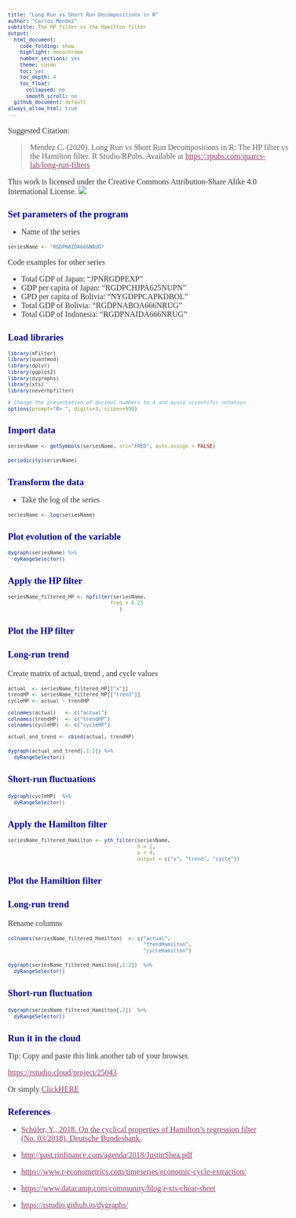 ```yaml
---
title: "Long Run vs Short Run Decompositions in R"
author: "Carlos Mendez"
subtitle: The HP filter vs the Hamilton filter
output:
  html_document:
    code_folding: show
    highlight: monochrome
    number_sections: yes
    theme: cosmo
    toc: yes
    toc_depth: 4
    toc_float:
      collapsed: no
      smooth_scroll: no
  github_document: default
always_allow_html: true
---
```


<style>
h1.title {font-size: 18pt; color: DarkBlue;} 
body, h1, h2, h3, h4 {font-family: "Palatino", serif;}
body {font-size: 12pt;}
/* Headers */
h1,h2,h3,h4,h5,h6{font-size: 14pt; color: #00008B;}
body {color: #333333;}
a, a:hover {color: #8B3A62;}
pre {font-size: 12px;}
</style>


Suggested Citation: 

> Mendez C. (2020). Long Run vs Short Run Decompositions in R: The HP filter vs the Hamilton filter. R Studio/RPubs. Available at <https://rpubs.com/quarcs-lab/long-run-filters>

This work is licensed under the Creative Commons Attribution-Share Alike 4.0 International License. 
![](License.png)




# Set parameters of the program

- Name of the series

```r
seriesName <- "RGDPNAIDA666NRUG"
```

Code examples for other series

- Total GDP of Japan: "JPNRGDPEXP"
- GDP per capita of Japan: "RGDPCHJPA625NUPN"
- GPD per capita of Bolivia:  "NYGDPPCAPKDBOL"
- Total GDP of Bolivia: "RGDPNABOA666NRUG"
- Total GDP of Indonesia: "RGDPNAIDA666NRUG"



# Load libraries

```r
library(mFilter)
library(quantmod)
library(dplyr)
library(ggplot2)
library(dygraphs)
library(xts)
library(neverhpfilter)

# Change the presentation of decimal numbers to 4 and avoid scientific notation
options(prompt="R> ", digits=3, scipen=999)
```


# Import data

```r
seriesName <- getSymbols(seriesName, src="FRED", auto.assign = FALSE)
```

```r
periodicity(seriesName)
```



# Transform the data

- Take the log of the series

```r
seriesName <- log(seriesName)
```


# Plot evolution of the variable


```r
dygraph(seriesName) %>% 
  dyRangeSelector()
```



# Apply the HP filter


```r
seriesName_filtered_HP <- hpfilter(seriesName, 
                                  freq = 6.25      
                                     )
```

## Plot the HP filter

### Long-run trend

Create matrix of actual, trend , and cycle values

```r
actual  <- seriesName_filtered_HP[["x"]]
trendHP <- seriesName_filtered_HP[["trend"]]
cycleHP <- actual - trendHP

colnames(actual)   <- c("actual")
colnames(trendHP)  <- c("trendHP")
colnames(cycleHP)  <- c("cycleHP")

actual_and_trend <- cbind(actual, trendHP)
```


```r
dygraph(actual_and_trend[,1:2]) %>%
  dyRangeSelector()
```




### Short-run fluctuations

```r
dygraph(cycleHP)  %>% 
  dyRangeSelector()
```


# Apply the Hamilton filter

```r
seriesName_filtered_Hamilton <- yth_filter(seriesName, 
                                           h = 2, 
                                           p = 4, 
                                           output = c("x", "trend", "cycle"))
```


## Plot the Hamiltion filter

### Long-run trend

Rename columns

```r
colnames(seriesName_filtered_Hamilton)  <- c("actual",
                                             "trendHamilton",
                                             "cycleHamilton")
```


```r
dygraph(seriesName_filtered_Hamilton[,1:2])  %>% 
  dyRangeSelector()
```


### Short-run fluctuation

```r
dygraph(seriesName_filtered_Hamilton[,3])  %>% 
  dyRangeSelector()
```



# Run it in the cloud

Tip: Copy and paste this link another tab of your browser.

<https://rstudio.cloud/project/25043>

Or simply <a href="https://rstudio.cloud/project/25043" target="_blank">ClickHERE</a>

# References 

- [Schüler, Y., 2018. On the cyclical properties of Hamilton's regression filter (No. 03/2018). Deutsche Bundesbank.](https://www.econstor.eu/bitstream/10419/174891/1/1014338883.pdf)

- <http://past.rinfinance.com/agenda/2018/JustinShea.pdf>

- <https://www.r-econometrics.com/timeseries/economic-cycle-extraction/>

- <https://www.datacamp.com/community/blog/r-xts-cheat-sheet>

- <https://rstudio.github.io/dygraphs/>
